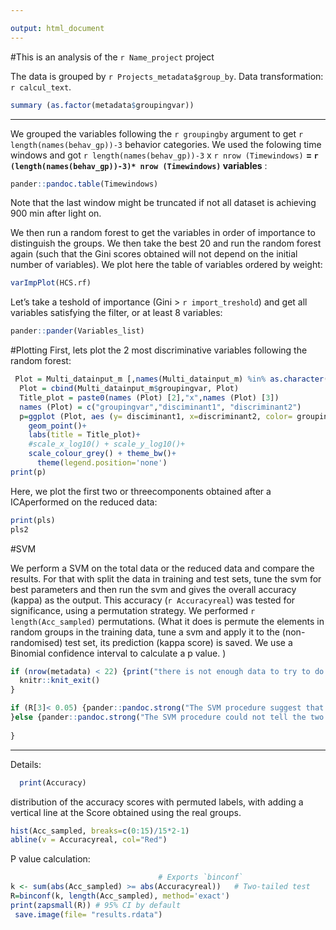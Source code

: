 ---

output: html_document
---



#This is an analysis of the `r Name_project` project


The data is grouped by `r Projects_metadata$group_by `.
Data transformation: `r calcul_text`.

```{r, evaluate =FALSE, echo = FALSE}

summary (as.factor(metadata$groupingvar))

```



---


We grouped the variables following the `r groupingby` argument to get `r length(names(behav_gp))-3` behavior categories. We used the folowing time windows and got `r length(names(behav_gp))-3` x `r nrow (Timewindows)` **=
`r (length(names(behav_gp))-3)* nrow (Timewindows)` variables** :

```{r, results='asis', echo=FALSE}
pander::pandoc.table(Timewindows)
```
Note that the last window might be truncated if not all dataset is achieving 900 min after light on.

We then run a random forest to get the variables in order of importance to distinguish the groups. We then take the best 20 and run the random forest again (such that the Gini scores obtained will not depend on the initial number of variables). We plot here the table of variables ordered by weight:
```{r, echo=FALSE}

varImpPlot(HCS.rf)
```



Let's take a teshold of importance (Gini > `r import_treshold`) and get all variables satisfying the filter, or at least 8 variables:

```{r, echo=FALSE}

pander::pander(Variables_list)


```

#Plotting
First, lets plot the 2 most discriminative variables following the random forest:

```{r}


 Plot = Multi_datainput_m [,names(Multi_datainput_m) %in% as.character(R2 [1:2,1]) ]
  Plot = cbind(Multi_datainput_m$groupingvar, Plot)
  Title_plot = paste0(names (Plot) [2],"x",names (Plot) [3])
  names (Plot) = c("groupingvar","disciminant1", "discriminant2")
  p=ggplot (Plot, aes (y= disciminant1, x=discriminant2, color= groupingvar))+
    geom_point()+
    labs(title = Title_plot)+
    #scale_x_log10() + scale_y_log10()+
    scale_colour_grey() + theme_bw()+
      theme(legend.position='none')
print(p)  
```


Here, we plot the first two or threecomponents obtained after a ICAperformed on the reduced data:

```{r, echo=FALSE}
print(pls)  
pls2
```





#SVM
 
We perform a SVM on the total data or the reduced data and compare the results. For that with split the data in training and test sets, tune the svm for best parameters and then run the svm and gives the overall accuracy (kappa) as the output. This accuracy (`r Accuracyreal`) was tested for significance, using a permutation strategy. We performed `r length(Acc_sampled)` permutations. 
(What it does is permute the elements in random groups in the training data, tune a svm and apply it to the (non-randomised) test set, its prediction (kappa score) is saved.
We use a Binomial confidence interval to calculate a p value. )



```{r, echo=FALSE}
if (nrow(metadata) < 22) {print("there is not enough data to try to do a svm")
  knitr::knit_exit()
}
```

```{r, results='asis', echo=FALSE}
if (R[3]< 0.05) {pander::pandoc.strong("The SVM procedure suggest that the behavior profile of the two groups of animal are not identical.")
}else {pander::pandoc.strong("The SVM procedure could not tell the two groups apart.")
  
}


```

--- 

Details:
```{r, results='asis', echo=FALSE }
  print(Accuracy)

```

distribution of the accuracy scores with permuted labels, with adding a vertical line at the Score obtained using the real groups.

```{r, echo=FALSE}

hist(Acc_sampled, breaks=c(0:15)/15*2-1)
abline(v = Accuracyreal, col="Red")

```
P value calculation:
```{r}
                                 # Exports `binconf`
k <- sum(abs(Acc_sampled) >= abs(Accuracyreal))   # Two-tailed test
R=binconf(k, length(Acc_sampled), method='exact')
print(zapsmall(R)) # 95% CI by default
 save.image(file= "results.rdata") 
  
```










